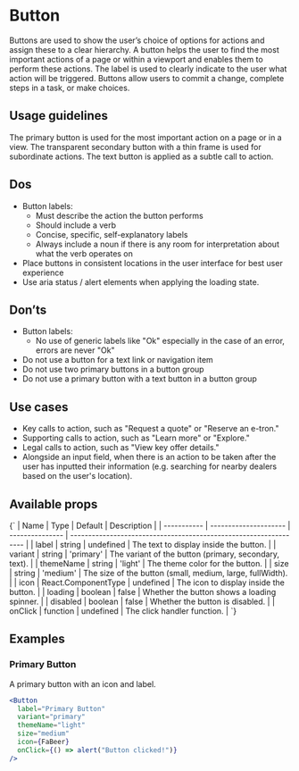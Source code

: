 
<Meta of={ButtonStories} />

# Button

Buttons are used to show the user’s choice of options for actions and assign these to a clear hierarchy. A button helps the user to find the most important actions of a page or within a viewport and enables them to perform these actions. The label is used to clearly indicate to the user what action will be triggered. Buttons allow users to commit a change, complete steps in a task, or make choices.

## Usage guidelines

The primary button is used for the most important action on a page or in a view. The transparent secondary button with a thin frame is used for subordinate actions. The text button is applied as a subtle call to action.

<Canvas>
  <Story name="Primary">
    <ButtonStories.Primary />
  </Story>
</Canvas>

## Dos

- Button labels:
  - Must describe the action the button performs
  - Should include a verb
  - Concise, specific, self-explanatory labels
  - Always include a noun if there is any room for interpretation about what the verb operates on
- Place buttons in consistent locations in the user interface for best user experience
- Use aria status / alert elements when applying the loading state.

## Don’ts

- Button labels:
  - No use of generic labels like "Ok" especially in the case of an error, errors are never "Ok"
- Do not use a button for a text link or navigation item
- Do not use two primary buttons in a button group
- Do not use a primary button with a text button in a button group

## Use cases

- Key calls to action, such as "Request a quote" or "Reserve an e-tron."
- Supporting calls to action, such as "Learn more" or "Explore."
- Legal calls to action, such as "View key offer details."
- Alongside an input field, when there is an action to be taken after the user has inputted their information (e.g. searching for nearby dealers based on the user's location).

## Available props

<Markdown>
  {`
| Name        | Type                  | Default         | Description                                                       |
| ----------- | --------------------- | --------------- | ----------------------------------------------------------------- |
| label     | string              | undefined     | The text to display inside the button.                            |
| variant   | string              | 'primary'     | The variant of the button (primary, secondary, text).       |
| themeName | string              | 'light' | The theme color for the button.                                   |
| size      | string              | 'medium'      | The size of the button (small, medium, large, fullWidth). |
| icon      | React.ComponentType | undefined     | The icon to display inside the button.                            |
| loading   | boolean             | false         | Whether the button shows a loading spinner.                       |
| disabled  | boolean             | false         | Whether the button is disabled.                                   |
| onClick   | function            | undefined     | The click handler function.                                       |
`}
</Markdown>

## Examples

### Primary Button

A primary button with an icon and label.

```jsx
<Button
  label="Primary Button"
  variant="primary"
  themeName="light"
  size="medium"
  icon={FaBeer}
  onClick={() => alert("Button clicked!")}
/>
```
